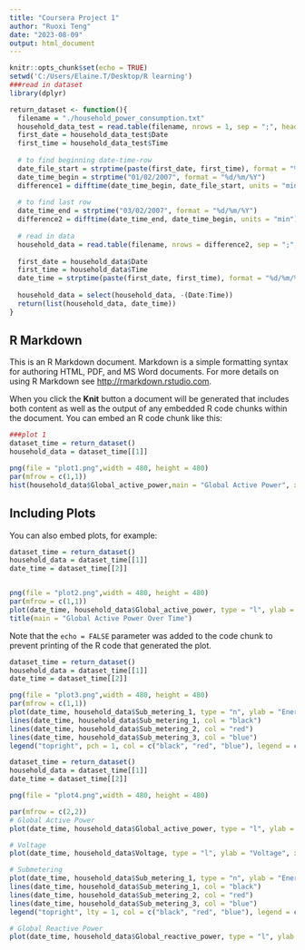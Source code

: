 ---
title: "Coursera Project 1"
author: "Ruoxi Teng"
date: "2023-08-09"
output: html_document
---

```{r setup, include=FALSE}
knitr::opts_chunk$set(echo = TRUE)
setwd('C:/Users/Elaine.T/Desktop/R learning')
###read in dataset
library(dplyr)

return_dataset <- function(){
  filename = "./household_power_consumption.txt"
  household_data_test = read.table(filename, nrows = 1, sep = ";", header = TRUE)
  first_date = household_data_test$Date
  first_time = household_data_test$Time
  
  # to find beginning date-time-row
  date_file_start = strptime(paste(first_date, first_time), format = "%d/%m/%Y %H:%M:%S")
  date_time_begin = strptime("01/02/2007", format = "%d/%m/%Y")
  difference1 = difftime(date_time_begin, date_file_start, units = "min")
  
  # to find last row
  date_time_end = strptime("03/02/2007", format = "%d/%m/%Y")
  difference2 = difftime(date_time_end, date_time_begin, units = "min")
  
  # read in data
  household_data = read.table(filename, nrows = difference2, sep = ";", header = TRUE, skip = difference1, col.names = names(household_data_test))
  
  first_date = household_data$Date
  first_time = household_data$Time
  date_time = strptime(paste(first_date, first_time), format = "%d/%m/%Y %H:%M:%S")
  
  household_data = select(household_data, -(Date:Time))  
  return(list(household_data, date_time))
}
```

## R Markdown

This is an R Markdown document. Markdown is a simple formatting syntax for authoring HTML, PDF, and MS Word documents. For more details on using R Markdown see <http://rmarkdown.rstudio.com>.

When you click the **Knit** button a document will be generated that includes both content as well as the output of any embedded R code chunks within the document. You can embed an R code chunk like this:

```{r cars}
###plot 1
dataset_time = return_dataset()
household_data = dataset_time[[1]]

png(file = "plot1.png",width = 480, height = 480)
par(mfrow = c(1,1))
hist(household_data$Global_active_power,main = "Global Active Power", xlab = "Global Active Power(kilowatts)", ylab = "Frequency", col = "red")
```

## Including Plots

You can also embed plots, for example:

```{r pressure, echo=FALSE}
dataset_time = return_dataset()
household_data = dataset_time[[1]]
date_time = dataset_time[[2]]


png(file = "plot2.png",width = 480, height = 480)
par(mfrow = c(1,1))
plot(date_time, household_data$Global_active_power, type = "l", ylab = "Global Active Power(kilowatts)", xlab = "datetime")
title(main = "Global Active Power Over Time")
```

Note that the `echo = FALSE` parameter was added to the code chunk to prevent printing of the R code that generated the plot.
```{r}
dataset_time = return_dataset()
household_data = dataset_time[[1]]
date_time = dataset_time[[2]]

png(file = "plot3.png",width = 480, height = 480)
par(mfrow = c(1,1))
plot(date_time, household_data$Sub_metering_1, type = "n", ylab = "Energy Sub Metering", xlab = "", main = "Energy Sub Metering Over Time")
lines(date_time, household_data$Sub_metering_1, col = "black")
lines(date_time, household_data$Sub_metering_2, col = "red")
lines(date_time, household_data$Sub_metering_3, col = "blue")
legend("topright", pch = 1, col = c("black", "red", "blue"), legend = c("Sub_metering_1", "Sub_metering_2","Sub_metering_3"))
```

```{r}
dataset_time = return_dataset()
household_data = dataset_time[[1]]
date_time = dataset_time[[2]]

png(file = "plot4.png",width = 480, height = 480)

par(mfrow = c(2,2))
# Global Active Power
plot(date_time, household_data$Global_active_power, type = "l", ylab = "Global Active Power(kilowatts)", xlab = "")

# Voltage
plot(date_time, household_data$Voltage, type = "l", ylab = "Voltage", xlab = "datetime")

# Submetering
plot(date_time, household_data$Sub_metering_1, type = "n", ylab = "Energy Sub Metering", xlab = "")
lines(date_time, household_data$Sub_metering_1, col = "black")
lines(date_time, household_data$Sub_metering_2, col = "red")
lines(date_time, household_data$Sub_metering_3, col = "blue")
legend("topright", lty = 1, col = c("black", "red", "blue"), legend = c("Sub_metering_1", "Sub_metering_2","Sub_metering_3"), bty = "n")

# Global Reactive Power
plot(date_time, household_data$Global_reactive_power, type = "l", ylab = "Global_reactive_power", xlab = "datetime")
```

